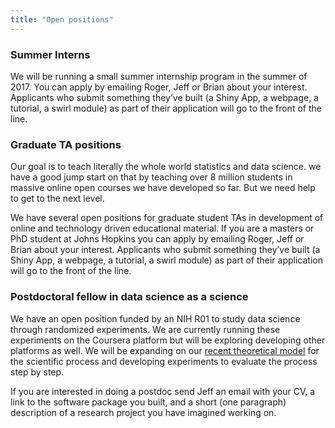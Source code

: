 ```yaml
---
title: "Open positions"
---
```


### Summer Interns

We will be running a small summer internship program in the summer of 2017. You can apply by emailing Roger, Jeff or Brian about your interest. Applicants who submit something they've built (a Shiny App, a webpage, a tutorial, a swirl module) as part of their application will go to the front of the line. 

### Graduate TA positions

Our goal is to teach literally the whole world statistics and data science. we have a good jump start on that by teaching over 8 million students in massive online open courses we have developed so far. But we need help to get to the next level. 

We have several open positions for graduate student TAs in development of online and technology driven educational material. If you are a masters or PhD student at Johns Hopkins you can apply by emailing Roger, Jeff or Brian about your interest. Applicants who submit something they've built (a Shiny App, a webpage, a tutorial, a swirl module) as part of their application will go to the front of the line. 


### Postdoctoral fellow in data science as a science

We have an open position funded by an NIH R01 to study data science through randomized experiments. We are currently running these experiments on the Coursera platform but will be exploring developing other platforms as well. We will be expanding on our [recent theoretical model](http://biorxiv.org/content/early/2016/07/29/066803) for the scientific process and developing experiments to evaluate the process step by step. 

If you are interested in doing a postdoc send Jeff an email with your CV, a link to the software package you built, and a short (one paragraph) description of a research project you have imagined working on.

